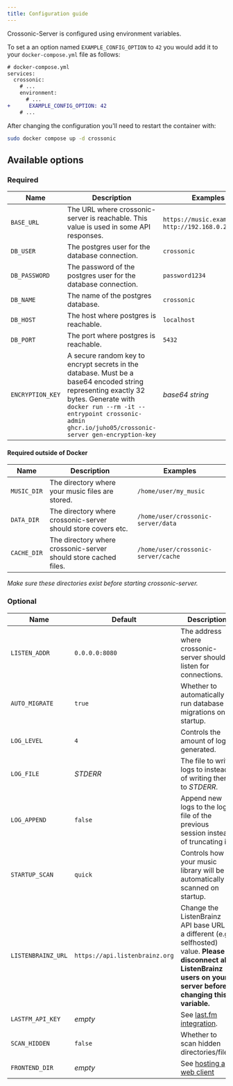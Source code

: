 ```yaml
---
title: Configuration guide
---
```


Crossonic-Server is configured using environment variables.

To set a an option named `EXAMPLE_CONFIG_OPTION` to `42` you would add it to your `docker-compose.yml` file as follows:
```diff lang="yaml"
# docker-compose.yml
services:
  crossonic:
    # ...
    environment:
      # ...
+      EXAMPLE_CONFIG_OPTION: 42
    # ...
```

After changing the configuration you'll need to restart the container with:

```bash
sudo docker compose up -d crossonic
```

## Available options

### Required

| Name | Description | Examples |
| --- | --- | --- |
| `BASE_URL` | The URL where crossonic-server is reachable. This value is used in some API responses. | `https://music.example.com`, `http://192.168.0.200:8080` |
| `DB_USER` | The postgres user for the database connection. | `crossonic` |
| `DB_PASSWORD` | The password of the postgres user for the database connection. | `password1234` |
| `DB_NAME` | The name of the postgres database. | `crossonic` |
| `DB_HOST` | The host where postgres is reachable. | `localhost` |
| `DB_PORT` | The port where postgres is reachable. | `5432` |
| `ENCRYPTION_KEY` | A secure random key to encrypt secrets in the database. Must be a base64 encoded string representing exactly 32 bytes. Generate with `docker run --rm -it --entrypoint crossonic-admin ghcr.io/juho05/crossonic-server gen-encryption-key` | *base64 string* |

#### Required outside of Docker

| Name | Description | Examples |
| --- | --- | --- |
| `MUSIC_DIR` | The directory where your music files are stored. | `/home/user/my_music` |
| `DATA_DIR` | The directory where crossonic-server should store covers etc. | `/home/user/crossonic-server/data` |
| `CACHE_DIR` | The directory where crossonic-server should store cached files. | `/home/user/crossonic-server/cache` |

*Make sure these directories exist before starting crossonic-server.*

### Optional

| Name | Default | Description | Format |
| --- | --- | --- | --- |
| `LISTEN_ADDR` | `0.0.0.0:8080` | The address where crossonic-server should listen for connections. | `host:port` |
| `AUTO_MIGRATE` | `true` | Whether to automatically run database migrations on startup. | `true`/`false`
| `LOG_LEVEL` | `4` | Controls the amount of logs generated. | `0` (none), `1` (fatal), `2` (error), `3` (warning), `4` (info), `5` (trace)
| `LOG_FILE` | *STDERR* | The file to write logs to instead of writing them to *STDERR*. | `/home/user/crossonic-server/logs.txt` |
| `LOG_APPEND` | `false` | Append new logs to the log file of the previous session instead of truncating it. | `true`/`false` |
| `STARTUP_SCAN` | `quick` | Controls how your music library will be automatically scanned on startup. | `disabled`, `quick`, `full` |
| `LISTENBRAINZ_URL` | `https://api.listenbrainz.org` | Change the ListenBrainz API base URL to a different (e.g. selfhosted) value. **Please disconnect all ListenBrainz users on your server before changing this variable.** | e.g. `https://maloja.example.com/apis/listenbrainz`
| `LASTFM_API_KEY` | *empty* | See [last.fm integration](/server/configuration/lastfm). | `x9hp2n6epyaxfnjkgh3jbgjquwwnsh25` |
| `SCAN_HIDDEN` | `false` | Whether to scan hidden directories/files. | `true`/`false` |
| `FRONTEND_DIR` | *empty* | See [hosting a web client](/server/configuration/frontend) | `/home/user/crossonic-server/frontend` |